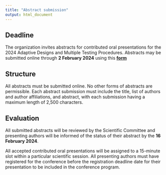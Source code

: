---
title: "Abstract submission"
output: html_document
---

<!-- <style type="text/css"> -->
<!-- body { -->
<!--  background-image: url("coming_soon.jpg"); -->
<!--  background-position: center top; -->
<!--  background-size: 100% auto; -->
<!-- } -->
<!-- </style>  -->

<style type="text/css">
h1.title {
  font-size: 36px;
  color: DarkRed;
  text-align: center;
}
</style>

<!-- ![](images/coming_soon3.gif){width=100%} -->

## Deadline

The organization invites abstracts for contributed oral presentations for
the 2024 Adaptive Designs and Multiple Testing Procedures. 
Abstracts may be submitted online through **2 February 2024** using this [**form**](https://www.conftool.org/admtp-workshop-2024)

## Structure

All abstracts must be submitted online. No other forms of abstracts are permissible.
Each abstract submission must include the title, list of authors and author affiliations, and abstract, with each
submission having a maximum length of 2,500 characters. 

<!-- In the abstract submission process, authors are -->
<!-- requested to select up to three methodological topics and one application area from the list above that are -->
<!-- most relevant to the abstract. The number of oral abstract submissions with the same presenting author is -->
<!-- limited to one. -->

## Evaluation

All submitted abstracts will be reviewed by the Scientific Committee and presenting
authors will be informed of the status of their abstract by the **16 February 2024**.

All accepted contributed oral presentations will be assigned to a 15-minute slot within a particular scientific
session. All presenting authors must have registered for the conference before the registration deadline date for
their presentation to be included in the conference program.



